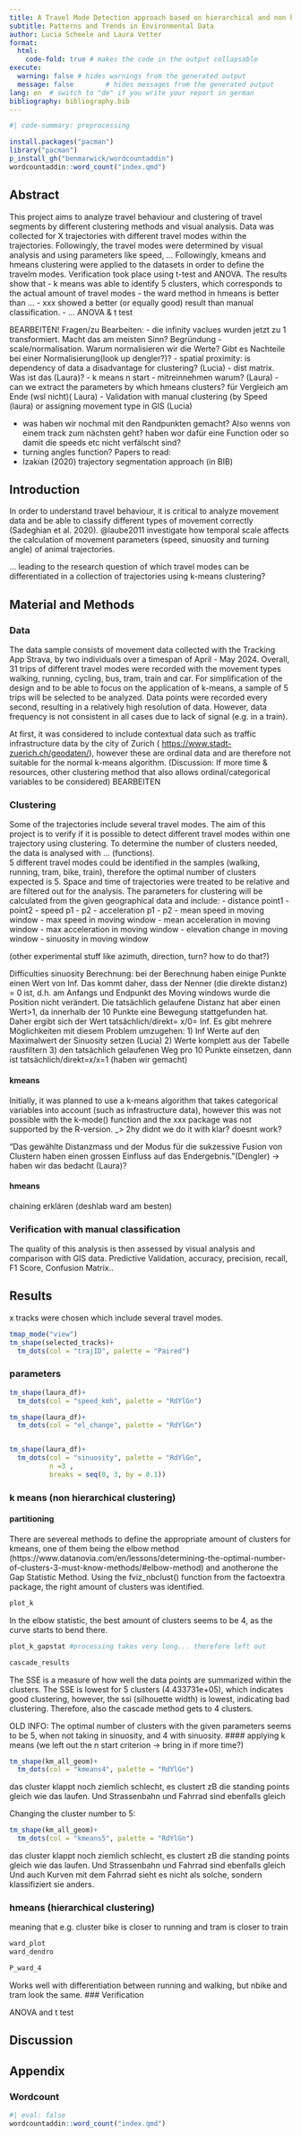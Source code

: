 ```yaml
---
title: A Travel Mode Detection approach based on hierarchical and non hierarchical clustering
subtitle: Patterns and Trends in Environmental Data
author: Lucia Scheele and Laura Vetter
format:
  html:
    code-fold: true # makes the code in the output collapsable
execute:
  warning: false # hides warnings from the generated output
  message: false        # hides messages from the generated output
lang: en  # switch to "de" if you write your report in german
bibliography: bibliography.bib
---
```



```r
#| code-summary: preprocessing
``` 

```r
install.packages("pacman") 
library("pacman")
p_install_gh("benmarwick/wordcountaddin")
wordcountaddin::word_count("index.qmd")

``` 

## Abstract

This project aims to analyze travel behaviour and clustering of travel segments by different clustering methods and visual analysis. 
Data was collected for X trajectories with different travel modes within the trajectories. Followingly, the travel modes were determined by visual analysis and using parameters like speed, ... Followingly, kmeans and hmeans clustering were applied to the datasets in order to define the travelm modes.
Verification took place using t-test and ANOVA. 
The results show that 
- k means was able to identify 5 clusters, which corresponds to the actual amount of travel modes
- the ward method in hmeans is better than ...
- xxx showed a better (or equally good) result than manual classification. 
- ... ANOVA & t test

BEARBEITEN!
Fragen/zu Bearbeiten:
- die infinity vaclues wurden jetzt zu 1 transformiert. Macht das am meisten Sinn? Begründung
- scale/normalisation. Warum normalisieren wir die Werte? Gibt es Nachteile bei einer Normalisierung(look up dengler?)?
- spatial proximity: is dependency of data a disadvantage for clustering? (Lucia)
- dist matrix. Was ist das (Laura)?
- k means n start - mitreinnehmen warum? (Laura)
- can we extract the parameters by which hmeans clusters? für Vergleich am Ende (wsl nicht)( Laura)
- Validation with manual clustering (by Speed (laura) or assigning movement type in GIS (Lucia)

- was haben wir nochmal mit den Randpunkten gemacht? Also wenns von einem track zum nächsten geht? haben wor dafür eine Function oder so damit die speeds etc nicht verfälscht sind?
- turning angles function? 
Papers to read: 
- Izakian (2020) trajectory segmentation approach (in BIB)

## Introduction

In order to understand travel behaviour, it is critical to analyze movement data and be able to classify different types of movement correctly (Sadeghian et al. 2020). 
@laube2011 investigate how temporal scale affects the calculation of movement parameters (speed, sinuosity and turning angle) of animal trajectories. 

... leading to the research question of which travel modes can be differentiated in a collection of trajectories using  k-means clustering?

## Material and Methods


### Data
The data sample consists of movement data collected with the Tracking
App Strava, by two individuals over a timespan of April - May 2024.
Overall, 31 trips of different travel modes were recorded with the movement types walking, running, cycling, bus, tram, train and car. For simplification of the  design and to be able to focus on the application of k-means, a sample of 5 trips will be selected to be analyzed.
Data points were recorded every second, resulting in a relatively high resolution of data. However, data frequency is not consistent in all cases due to lack of signal (e.g. in a train). 

At first, it was considered to include contextual data such as traffic infrastructure data by the city of Zurich (
[https://www.stadt-zuerich.ch/geodaten/](#0){.uri}), however these are ordinal data and are therefore not suitable for the normal k-means algorithm. 
(Discussion: If more time & resources, other clustering method that also allows ordinal/categorical variables to be considered)
BEARBEITEN

### Clustering 

Some of the trajectories include several travel modes. The aim of this project is to verify if it is possible to detect different travel modes within one trajectory using clustering. 
To determine the number of clusters needed, the data is analysed with ... (functions).  
5 different travel modes could be identified in the samples (walking, running, tram, bike, train), therefore the optimal number of clusters expected is 5. 
Space and time of trajectories were treated to be relative and are filtered out for the analysis.
The parameters for clustering will be calculated from the given geographical data and include:
- distance point1 - point2
- speed p1 - p2
- acceleration p1 - p2
- mean speed in moving window 
- max speed in moving window
- mean acceleration in moving window 
- max acceleration in moving window
- elevation change in moving window 
- sinuosity in moving window

(other experimental stuff like azimuth, direction, turn? how to do that?)

Difficulties sinuosity Berechnung: bei der Berechnung haben einige Punkte einen Wert von Inf. Das kommt daher, dass der Nenner (die direkte distanz) = 0 ist, d.h. am Anfangs und Endpunkt des Moving windows wurde die Position nicht verändert. Die tatsächlich gelaufene Distanz hat aber einen Wert>1, da innerhalb der 10 Punkte eine Bewegung stattgefunden hat. Daher ergibt sich der Wert tatsächlich/direkt= x/0= Inf. 
Es gibt mehrere Möglichkeiten mit diesem Problem umzugehen: 
1) Inf Werte auf den Maximalwert der Sinuosity setzen (Lucia)
2) Werte komplett aus der Tabelle rausfiltern
3) den tatsächlich gelaufenen Weg pro 10 Punkte einsetzen, dann ist   tatsächlich/direkt=x/x=1 (haben wir gemacht)

#### kmeans

Initially, it was planned to use a k-means algorithm  that takes categorical variables into account (such as infrastructure data), however this was not possible with the k-mode() function and the xxx package was not supported by the R-version. 
_> 2hy didnt we do it with klar? doesnt work?

"Das gewählte Distanzmass und der Modus für die sukzessive Fusion von Clustern haben einen grossen Einfluss auf das Endergebnis."(Dengler)
-> haben wir das bedacht (Laura)?

#### hmeans


chaining erklären (deshlab ward am besten)

### Verification with manual classification

The quality of this analysis is then  assessed by visual analysis and comparison with GIS data. 
Predictive Validation, accuracy, precision, recall, F1 Score, Confusion Matrix..



## Results

x tracks were chosen which include several travel modes. 

```r
tmap_mode("view")
tm_shape(selected_tracks)+ 
  tm_dots(col = "trajID", palette = "Paired") 

```
### parameters

```r
tm_shape(laura_df)+
  tm_dots(col = "speed_kmh", palette = "RdYlGn") 

tm_shape(laura_df)+
  tm_dots(col = "el_change", palette = "RdYlGn") 


tm_shape(laura_df)+
  tm_dots(col = "sinuosity", palette = "RdYlGn",
          n =3 ,
          breaks = seq(0, 3, by = 0.1)) 
```

### k means  (non hierarchical clustering)

#### partitioning 
There are severeal methods to define the appropriate amount of clusters for kmeans, one of them being the elbow method (https://www.datanovia.com/en/lessons/determining-the-optimal-number-of-clusters-3-must-know-methods/#elbow-method) and anotherone the Gap Statistic Method. 
Using the fviz_nbclust() function from the factoextra package, the right amount of clusters was identified. 

```r
plot_k

```
In the elbow statistic, the best amount of clusters seems to be 4, as the curve starts to bend there. 
```r
plot_k_gapstat #processing takes very long... therefore left out
```

```r
cascade_results
```
The SSE is a measure of how well the data points are summarized within the clusters.
The SSE is lowest for 5 clusters (4.433731e+05), which indicates good clustering, however, the ssi (silhouette width) is lowest, indicating bad clustering. Therefore, also the cascade method gets to 4 clusters. 

OLD INFO: The optimal number of clusters with the given parameters seems to be  5, when not taking in sinuosity, and 4 with sinuosity.
#### applying k means 
(we left out the n start criterion -> bring in if more time?)
```r
tm_shape(km_all_geom)+
  tm_dots(col = "kmeans4", palette = "RdYlGn") 
```
das cluster klappt noch ziemlich schlecht, es clustert zB die standing points gleich wie das laufen. 
Und Strassenbahn und Fahrrad sind ebenfalls gleich

Changing the cluster number to 5:
```r
tm_shape(km_all_geom)+
  tm_dots(col = "kmeans5", palette = "RdYlGn") 

```

das cluster klappt noch ziemlich schlecht, es clustert zB die standing points gleich wie das laufen. Und Strassenbahn und Fahrrad sind ebenfalls gleich
Und auch Kurven mit dem Fahrrad sieht es nicht als solche, sondern klassifiziert sie anders. 

###  hmeans (hierarchical  clustering)
meaning that e.g. cluster bike is closer to running and tram is closer to train 

```r
ward_plot
ward_dendro 
```

```r
P_ward_4
```
Works well with differentiation between running and walking, but nbike and tram look the same. 
### Verification

ANOVA and t test


## Discussion

## Appendix

### Wordcount

<!-- after installing the wordcountadding, remove the line "#| eval: false" -->

```r
#| eval: false
wordcountaddin::word_count("index.qmd")
```


